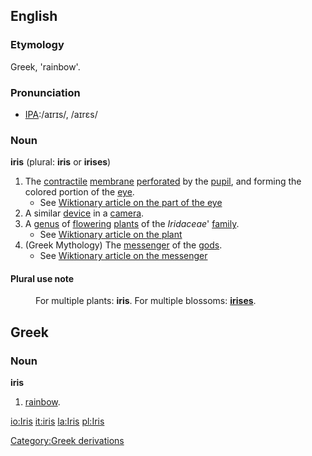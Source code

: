 ==English==

===Etymology===
Greek, 'rainbow'.

===Pronunciation===
*[[w:International Phonetic Alphabet|IPA]]:/aɪrɪs/, /aɪrɛs/

===Noun===
'''iris''' (plural: '''iris''' or '''irises''')
#The [[contractile]] [[membrane]] [[perforate]]d by the [[pupil]], and forming the colored portion of the [[eye]].
#* See [[w:Iris (anatomy)|Wiktionary article on the part of the eye]]
#A similar [[device]] in a [[camera]].
#A [[genus]] of [[flower]]ing [[plant]]s of the ''Iridaceae''' [[family]].
#* See [[w:Iris (plant)|Wiktionary article on the plant]]
#(Greek Mythology) The [[messenger]] of the [[gods]].
#* See [[w:Iris (mythology)|Wiktionary article on the messenger]]

====Plural use note====
:For multiple plants: '''iris'''.  For multiple blossoms: '''[[irises]]'''.

==Greek==

===Noun===
'''iris'''
# [[rainbow]].

[[Category:Greek derivations]]

[[io:Iris]]
[[it:iris]]
[[la:Iris]]
[[pl:Iris]]